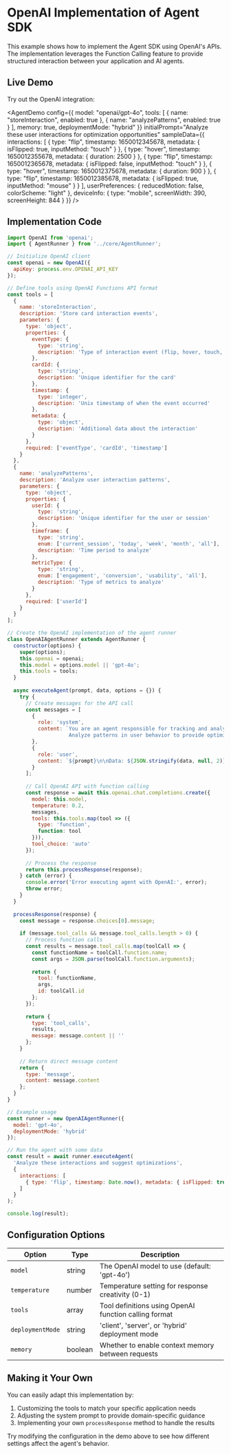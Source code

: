 # OpenAI Implementation of Agent SDK

This example shows how to implement the Agent SDK using OpenAI's APIs. The implementation leverages the Function Calling feature to provide structured interaction between your application and AI agents.

## Live Demo

Try out the OpenAI integration:

<AgentDemo 
  config={{
    model: "openai/gpt-4o",
    tools: [
      { name: "storeInteraction", enabled: true },
      { name: "analyzePatterns", enabled: true }
    ],
    memory: true,
    deploymentMode: "hybrid"
  }}
  initialPrompt="Analyze these user interactions for optimization opportunities"
  sampleData={{
    interactions: [
      { type: "flip", timestamp: 1650012345678, metadata: { isFlipped: true, inputMethod: "touch" } },
      { type: "hover", timestamp: 1650012355678, metadata: { duration: 2500 } },
      { type: "flip", timestamp: 1650012365678, metadata: { isFlipped: false, inputMethod: "touch" } },
      { type: "hover", timestamp: 1650012375678, metadata: { duration: 900 } },
      { type: "flip", timestamp: 1650012385678, metadata: { isFlipped: true, inputMethod: "mouse" } }
    ],
    userPreferences: {
      reducedMotion: false,
      colorScheme: "light"
    },
    deviceInfo: {
      type: "mobile",
      screenWidth: 390,
      screenHeight: 844
    }
  }}
/>

## Implementation Code

```javascript
import OpenAI from 'openai';
import { AgentRunner } from '../core/AgentRunner';

// Initialize OpenAI client
const openai = new OpenAI({
  apiKey: process.env.OPENAI_API_KEY
});

// Define tools using OpenAI Functions API format
const tools = [
  {
    name: 'storeInteraction',
    description: 'Store card interaction events',
    parameters: {
      type: 'object',
      properties: {
        eventType: { 
          type: 'string',
          description: 'Type of interaction event (flip, hover, touch, etc.)'
        },
        cardId: { 
          type: 'string',
          description: 'Unique identifier for the card'
        },
        timestamp: { 
          type: 'integer',
          description: 'Unix timestamp of when the event occurred'
        },
        metadata: { 
          type: 'object',
          description: 'Additional data about the interaction'
        }
      },
      required: ['eventType', 'cardId', 'timestamp']
    }
  },
  {
    name: 'analyzePatterns',
    description: 'Analyze user interaction patterns',
    parameters: {
      type: 'object',
      properties: {
        userId: { 
          type: 'string',
          description: 'Unique identifier for the user or session'
        },
        timeframe: { 
          type: 'string',
          enum: ['current_session', 'today', 'week', 'month', 'all'],
          description: 'Time period to analyze'
        },
        metricType: { 
          type: 'string',
          enum: ['engagement', 'conversion', 'usability', 'all'],
          description: 'Type of metrics to analyze'
        }
      },
      required: ['userId']
    }
  }
];

// Create the OpenAI implementation of the agent runner
class OpenAIAgentRunner extends AgentRunner {
  constructor(options) {
    super(options);
    this.openai = openai;
    this.model = options.model || 'gpt-4o';
    this.tools = tools;
  }
  
  async executeAgent(prompt, data, options = {}) {
    try {
      // Create messages for the API call
      const messages = [
        { 
          role: 'system', 
          content: `You are an agent responsible for tracking and analyzing card interactions. 
                    Analyze patterns in user behavior to provide optimization insights.`
        },
        { 
          role: 'user', 
          content: `${prompt}\n\nData: ${JSON.stringify(data, null, 2)}`
        }
      ];
      
      // Call OpenAI API with function calling
      const response = await this.openai.chat.completions.create({
        model: this.model,
        temperature: 0.2,
        messages,
        tools: this.tools.map(tool => ({
          type: 'function',
          function: tool
        })),
        tool_choice: 'auto'
      });
      
      // Process the response
      return this.processResponse(response);
    } catch (error) {
      console.error('Error executing agent with OpenAI:', error);
      throw error;
    }
  }
  
  processResponse(response) {
    const message = response.choices[0].message;
    
    if (message.tool_calls && message.tool_calls.length > 0) {
      // Process function calls
      const results = message.tool_calls.map(toolCall => {
        const functionName = toolCall.function.name;
        const args = JSON.parse(toolCall.function.arguments);
        
        return {
          tool: functionName,
          args,
          id: toolCall.id
        };
      });
      
      return {
        type: 'tool_calls',
        results,
        message: message.content || ''
      };
    }
    
    // Return direct message content
    return {
      type: 'message',
      content: message.content
    };
  }
}

// Example usage
const runner = new OpenAIAgentRunner({
  model: 'gpt-4o',
  deploymentMode: 'hybrid'
});

// Run the agent with some data
const result = await runner.executeAgent(
  'Analyze these interactions and suggest optimizations', 
  {
    interactions: [
      { type: 'flip', timestamp: Date.now(), metadata: { isFlipped: true } }
    ]
  }
);

console.log(result);
```

## Configuration Options

| Option | Type | Description |
|--------|------|-------------|
| `model` | string | The OpenAI model to use (default: 'gpt-4o') |
| `temperature` | number | Temperature setting for response creativity (0-1) |
| `tools` | array | Tool definitions using OpenAI function calling format |
| `deploymentMode` | string | 'client', 'server', or 'hybrid' deployment mode |
| `memory` | boolean | Whether to enable context memory between requests |

## Making it Your Own

You can easily adapt this implementation by:

1. Customizing the tools to match your specific application needs
2. Adjusting the system prompt to provide domain-specific guidance
3. Implementing your own `processResponse` method to handle the results

Try modifying the configuration in the demo above to see how different settings affect the agent's behavior.